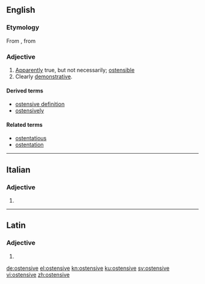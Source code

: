 ==English==

===Etymology===
From {{etyl|fr|en}} {{m|fr|ostensif}}, from {{etyl|ML.|en}} {{m|la|ostensivus}}

===Adjective===
{{en-adj}}

# [[apparently|Apparently]] true, but not necessarily; [[ostensible]]
# Clearly [[demonstrative]].

====Derived terms====
* [[ostensive definition]]
* [[ostensively]]

====Related terms====
* [[ostentatious]]
* [[ostentation]]

----

==Italian==

===Adjective===
{{head|it|adjective form}}

# {{feminine plural of|ostensivo|lang=it}}

----

==Latin==

===Adjective===
{{la-adj-form|ostensive}}

# {{inflection of|ostensivus||voc|m|s|lang=la}}

[[de:ostensive]]
[[el:ostensive]]
[[kn:ostensive]]
[[ku:ostensive]]
[[sv:ostensive]]
[[vi:ostensive]]
[[zh:ostensive]]
